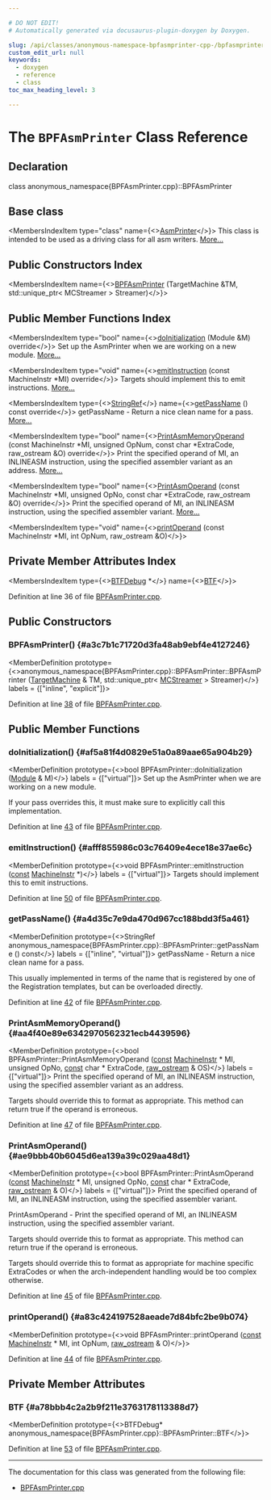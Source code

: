 ```yaml
---

# DO NOT EDIT!
# Automatically generated via docusaurus-plugin-doxygen by Doxygen.

slug: /api/classes/anonymous-namespace-bpfasmprinter-cpp-/bpfasmprinter
custom_edit_url: null
keywords:
  - doxygen
  - reference
  - class
toc_max_heading_level: 3

---
```





# The `BPFAsmPrinter` Class Reference

<DoxygenPage pluginConfig={pluginConfig}>



## Declaration

<CodeBlock>class anonymous_namespace{BPFAsmPrinter.cpp}::BPFAsmPrinter</CodeBlock>

## Base class

<MembersIndex>

<MembersIndexItem
  type="class"
  name={<><a href="/docs/api/classes/llvm/asmprinter">AsmPrinter</a></>}>
This class is intended to be used as a driving class for all asm writers. <a href="/docs/api/classes/llvm/asmprinter/#details">More...</a>
</MembersIndexItem>

</MembersIndex>

## Public Constructors Index

<MembersIndex>

<MembersIndexItem
  name={<><a href="#a3c7b1c71720d3fa48ab9ebf4e4127246">BPFAsmPrinter</a> (TargetMachine &amp;TM, std::unique&#95;ptr&lt; MCStreamer &gt; Streamer)</>}>
</MembersIndexItem>

</MembersIndex>

## Public Member Functions Index

<MembersIndex>

<MembersIndexItem
  type="bool"
  name={<><a href="#af5a81f4d0829e51a0a89aae65a904b29">doInitialization</a> (Module &amp;M) override</>}>
Set up the AsmPrinter when we are working on a new module. <a href="#af5a81f4d0829e51a0a89aae65a904b29">More...</a>
</MembersIndexItem>

<MembersIndexItem
  type="void"
  name={<><a href="#afff855986c03c76409e4ece18e37ae6c">emitInstruction</a> (const MachineInstr &#42;MI) override</>}>
Targets should implement this to emit instructions. <a href="#afff855986c03c76409e4ece18e37ae6c">More...</a>
</MembersIndexItem>

<MembersIndexItem
  type={<><a href="/docs/api/classes/llvm/stringref">StringRef</a></>}
  name={<><a href="#a4d35c7e9da470d967cc188bdd3f5a461">getPassName</a> () const override</>}>
getPassName - Return a nice clean name for a pass. <a href="#a4d35c7e9da470d967cc188bdd3f5a461">More...</a>
</MembersIndexItem>

<MembersIndexItem
  type="bool"
  name={<><a href="#aa4f40e89e6342970562321ecb4439596">PrintAsmMemoryOperand</a> (const MachineInstr &#42;MI, unsigned OpNum, const char &#42;ExtraCode, raw&#95;ostream &amp;O) override</>}>
Print the specified operand of MI, an INLINEASM instruction, using the specified assembler variant as an address. <a href="#aa4f40e89e6342970562321ecb4439596">More...</a>
</MembersIndexItem>

<MembersIndexItem
  type="bool"
  name={<><a href="#ae9bbb40b6045d6ea139a39c029aa48d1">PrintAsmOperand</a> (const MachineInstr &#42;MI, unsigned OpNo, const char &#42;ExtraCode, raw&#95;ostream &amp;O) override</>}>
Print the specified operand of MI, an INLINEASM instruction, using the specified assembler variant. <a href="#ae9bbb40b6045d6ea139a39c029aa48d1">More...</a>
</MembersIndexItem>

<MembersIndexItem
  type="void"
  name={<><a href="#a83c424197528aeade7d84bfc2be9b074">printOperand</a> (const MachineInstr &#42;MI, int OpNum, raw&#95;ostream &amp;O)</>}>
</MembersIndexItem>

</MembersIndex>

## Private Member Attributes Index

<MembersIndex>

<MembersIndexItem
  type={<><a href="/docs/api/classes/llvm/btfdebug">BTFDebug</a> &#42;</>}
  name={<><a href="#a78bbb4c2a2b9f211e3763178113388d7">BTF</a></>}>
</MembersIndexItem>

</MembersIndex>


Definition at line 36 of file <a href="/docs/api/files/lib/lib/target/lib/target/bpf/bpfasmprinter-cpp">BPFAsmPrinter.cpp</a>.

<SectionDefinition>

## Public Constructors

### BPFAsmPrinter() {#a3c7b1c71720d3fa48ab9ebf4e4127246}

<MemberDefinition
  prototype={<>anonymous&#95;namespace&#123;BPFAsmPrinter.cpp&#125;::BPFAsmPrinter::BPFAsmPrinter (<a href="/docs/api/classes/llvm/targetmachine">TargetMachine</a> &amp; TM, std::unique&#95;ptr&lt; <a href="/docs/api/classes/llvm/mcstreamer">MCStreamer</a> &gt; Streamer)</>}
  labels = {["inline", "explicit"]}>

Definition at line <a href="/docs/api/files/lib/lib/target/lib/target/bpf/bpfasmprinter-cpp/#l00038">38</a> of file <a href="/docs/api/files/lib/lib/target/lib/target/bpf/bpfasmprinter-cpp">BPFAsmPrinter.cpp</a>.
</MemberDefinition>

</SectionDefinition>

<SectionDefinition>

## Public Member Functions

### doInitialization() {#af5a81f4d0829e51a0a89aae65a904b29}

<MemberDefinition
  prototype={<>bool BPFAsmPrinter::doInitialization (<a href="/docs/api/classes/llvm/module">Module</a> &amp; M)</>}
  labels = {["virtual"]}>
Set up the AsmPrinter when we are working on a new module.

If your pass overrides this, it must make sure to explicitly call this implementation.

Definition at line <a href="/docs/api/files/lib/lib/target/lib/target/bpf/bpfasmprinter-cpp/#l00043">43</a> of file <a href="/docs/api/files/lib/lib/target/lib/target/bpf/bpfasmprinter-cpp">BPFAsmPrinter.cpp</a>.
</MemberDefinition>

### emitInstruction() {#afff855986c03c76409e4ece18e37ae6c}

<MemberDefinition
  prototype={<>void BPFAsmPrinter::emitInstruction (<a href="/docs/api/files/lib/lib/target/lib/target/aarch64/aarch64promoteconstant-cpp/#a90f8350fecae261c25be85d38b451bff">const</a> <a href="/docs/api/classes/llvm/machineinstr">MachineInstr</a> &#42;)</>}
  labels = {["virtual"]}>
Targets should implement this to emit instructions.

Definition at line <a href="/docs/api/files/lib/lib/target/lib/target/bpf/bpfasmprinter-cpp/#l00050">50</a> of file <a href="/docs/api/files/lib/lib/target/lib/target/bpf/bpfasmprinter-cpp">BPFAsmPrinter.cpp</a>.
</MemberDefinition>

### getPassName() {#a4d35c7e9da470d967cc188bdd3f5a461}

<MemberDefinition
  prototype={<>StringRef anonymous&#95;namespace&#123;BPFAsmPrinter.cpp&#125;::BPFAsmPrinter::getPassName () const</>}
  labels = {["inline", "virtual"]}>
getPassName - Return a nice clean name for a pass.

This usually implemented in terms of the name that is registered by one of the Registration templates, but can be overloaded directly.

Definition at line <a href="/docs/api/files/lib/lib/target/lib/target/bpf/bpfasmprinter-cpp/#l00042">42</a> of file <a href="/docs/api/files/lib/lib/target/lib/target/bpf/bpfasmprinter-cpp">BPFAsmPrinter.cpp</a>.
</MemberDefinition>

### PrintAsmMemoryOperand() {#aa4f40e89e6342970562321ecb4439596}

<MemberDefinition
  prototype={<>bool BPFAsmPrinter::PrintAsmMemoryOperand (<a href="/docs/api/files/lib/lib/target/lib/target/aarch64/aarch64promoteconstant-cpp/#a90f8350fecae261c25be85d38b451bff">const</a> <a href="/docs/api/classes/llvm/machineinstr">MachineInstr</a> &#42; MI, unsigned OpNo, <a href="/docs/api/files/lib/lib/target/lib/target/aarch64/aarch64promoteconstant-cpp/#a90f8350fecae261c25be85d38b451bff">const</a> char &#42; ExtraCode, <a href="/docs/api/classes/llvm/raw-ostream">raw&#95;ostream</a> &amp; OS)</>}
  labels = {["virtual"]}>
Print the specified operand of MI, an INLINEASM instruction, using the specified assembler variant as an address.

Targets should override this to format as appropriate. This method can return true if the operand is erroneous.

Definition at line <a href="/docs/api/files/lib/lib/target/lib/target/bpf/bpfasmprinter-cpp/#l00047">47</a> of file <a href="/docs/api/files/lib/lib/target/lib/target/bpf/bpfasmprinter-cpp">BPFAsmPrinter.cpp</a>.
</MemberDefinition>

### PrintAsmOperand() {#ae9bbb40b6045d6ea139a39c029aa48d1}

<MemberDefinition
  prototype={<>bool BPFAsmPrinter::PrintAsmOperand (<a href="/docs/api/files/lib/lib/target/lib/target/aarch64/aarch64promoteconstant-cpp/#a90f8350fecae261c25be85d38b451bff">const</a> <a href="/docs/api/classes/llvm/machineinstr">MachineInstr</a> &#42; MI, unsigned OpNo, <a href="/docs/api/files/lib/lib/target/lib/target/aarch64/aarch64promoteconstant-cpp/#a90f8350fecae261c25be85d38b451bff">const</a> char &#42; ExtraCode, <a href="/docs/api/classes/llvm/raw-ostream">raw&#95;ostream</a> &amp; O)</>}
  labels = {["virtual"]}>
Print the specified operand of MI, an INLINEASM instruction, using the specified assembler variant.

PrintAsmOperand - Print the specified operand of MI, an INLINEASM instruction, using the specified assembler variant.

Targets should override this to format as appropriate. This method can return true if the operand is erroneous.

Targets should override this to format as appropriate for machine specific ExtraCodes or when the arch-independent handling would be too complex otherwise.

Definition at line <a href="/docs/api/files/lib/lib/target/lib/target/bpf/bpfasmprinter-cpp/#l00045">45</a> of file <a href="/docs/api/files/lib/lib/target/lib/target/bpf/bpfasmprinter-cpp">BPFAsmPrinter.cpp</a>.
</MemberDefinition>

### printOperand() {#a83c424197528aeade7d84bfc2be9b074}

<MemberDefinition
  prototype={<>void BPFAsmPrinter::printOperand (<a href="/docs/api/files/lib/lib/target/lib/target/aarch64/aarch64promoteconstant-cpp/#a90f8350fecae261c25be85d38b451bff">const</a> <a href="/docs/api/classes/llvm/machineinstr">MachineInstr</a> &#42; MI, int OpNum, <a href="/docs/api/classes/llvm/raw-ostream">raw&#95;ostream</a> &amp; O)</>}>

Definition at line <a href="/docs/api/files/lib/lib/target/lib/target/bpf/bpfasmprinter-cpp/#l00044">44</a> of file <a href="/docs/api/files/lib/lib/target/lib/target/bpf/bpfasmprinter-cpp">BPFAsmPrinter.cpp</a>.
</MemberDefinition>

</SectionDefinition>

<SectionDefinition>

## Private Member Attributes

### BTF {#a78bbb4c2a2b9f211e3763178113388d7}

<MemberDefinition
  prototype={<>BTFDebug&#42; anonymous&#95;namespace&#123;BPFAsmPrinter.cpp&#125;::BPFAsmPrinter::BTF</>}>

Definition at line <a href="/docs/api/files/lib/lib/target/lib/target/bpf/bpfasmprinter-cpp/#l00053">53</a> of file <a href="/docs/api/files/lib/lib/target/lib/target/bpf/bpfasmprinter-cpp">BPFAsmPrinter.cpp</a>.
</MemberDefinition>

</SectionDefinition>

<hr/>

The documentation for this class was generated from the following file:

<ul>
<li><a href="/docs/api/files/lib/lib/target/lib/target/bpf/bpfasmprinter-cpp">BPFAsmPrinter.cpp</a></li>
</ul>

</DoxygenPage>
